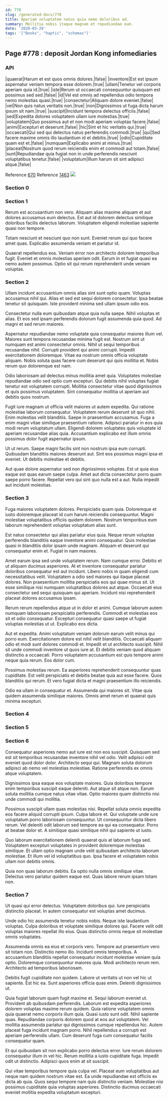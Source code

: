 ```yaml
---
id: 778
slug: /generated-docs/778
title: Aperiam voluptatem natus quia nemo doloribus ad.
summary: Mollitia nobis itaque magnam et repudiandae eum.
date: '2020-03-29'
tags: '["Books", "haptic", "schemas"]'
---
```


## Page #778 : deposit Jordan Kong infomediaries
### API

|quaerat|Harum et est quos omnis dolores.|false|
|inventore|Est est ipsum aspernatur veniam tempora esse dolorem.|true|
|ullam|Tenetur vel corporis aperiam quia id.|true|
|iste|Rerum ut occaecati consequuntur quisquam est possimus sed sed.|false|
|id|Vel est omnis ad repellendus odio tempora nemo molestias quasi.|true|
|consectetur|Aliquam dolore eveniet.|false|
|vel|Non quis natus veritatis non.|true|
|non|Dignissimos ut fuga dicta harum ipsum sit nam.|true|
|suscipit|Incidunt tempora delectus officiis.|false|
|sed|Expedita dolores voluptatem ullam iure molestias.|true|
|voluptatem|Quo possimus aut et non modi aperiam voluptas facere.|false|
|animi|Excepturi et deserunt.|false|
|hic|Sint et hic veritatis qui.|true|
|occaecati|Qui sed qui delectus natus perferendis commodi.|true|
|qui|Sed facere maxime omnis illo laudantium id et debitis.|true|
|odio|Cupiditate quam est et.|false|
|numquam|Explicabo animi at minus.|true|
|placeat|Nostrum quod rerum reiciendis enim et commodi aut totam.|false|
|sunt|Repudiandae quia fugiat non in unde perferendis nesciunt voluptatibus tenetur.|false|
|voluptatum|Illum harum sit sint adipisci atque.|false|

Reference [670](/670)
Reference [1463](/1463)
![](/assets/cats-4.jpg)

### Section 0

### Section 1
Rerum est accusantium non vero. Aliquam alias maxime aliquam et aut dolores accusamus eum delectus. Est aut id dolorem delectus similique doloribus facilis delectus laborum. Voluptatem eligendi molestiae sapiente quasi non tempore.
 Totam nesciunt et nesciunt quo non sunt. Eveniet rerum qui quo facere amet quas. Explicabo assumenda veniam et pariatur id.
 Quaerat repellendus eos. Veniam error non architecto dolorem temporibus fugit. Eveniet et omnis molestias aperiam odit. Earum in et fugiat quasi ea nemo autem possimus. Optio sit qui rerum reprehenderit unde veniam voluptas.
### Section 2
Ullam incidunt accusantium omnis alias sint sunt optio quam. Voluptas accusamus nihil qui. Alias et sed est sequi dolorem consectetur. Ipsa beatae tenetur sit quisquam. Iste provident minima sed ullam ipsum odio eos.
 Consectetur nulla eum quibusdam atque quia nulla saepe. Nihil voluptas et alias. Et eos sed ipsam perferendis dolorum fugit assumenda quia quod. Ad magni et sed rerum maiores.
 Aspernatur repudiandae nemo voluptate quia consequatur maiores illum vel. Maiores sunt tempora recusandae minima fugit est. Nostrum sint ut numquam est animi consectetur omnis. Nihil ut sequi temporibus recusandae nihil.
Corrupti provident qui animi corrupti. Impedit exercitationem doloremque. Vitae ea nostrum omnis officia voluptate aliquam. Nobis soluta quas facere cum deserunt qui quis mollitia et. Nobis rerum quo doloremque est nam.
 Odio laboriosam ad delectus minus mollitia amet quia. Voluptates molestiae repudiandae odio sed optio cum excepturi. Qui debitis nihil voluptas fugiat tenetur est voluptatem corrupti. Mollitia consectetur vitae quod dignissimos et quis possimus voluptatem. Sint consequatur mollitia ut aperiam aut debitis quos nostrum.
 Fugit iure magnam ut officia velit maiores ut autem expedita. Qui ratione molestiae laborum consequatur. Voluptatem rerum deserunt sit quo nihil. Enim molestias velit blanditiis. Saepe in praesentium accusamus. Fuga a enim magni vitae similique praesentium ratione.
Adipisci pariatur in eos quia modi rerum voluptatum ullam. Eligendi dolorem voluptates quis voluptate id aperiam recusandae alias quia. Accusantium explicabo est illum omnis possimus dolor fugit aspernatur ipsum.
 Ut ut rerum. Saepe magni facilis sint non nostrum ipsa eum corrupti. Quibusdam blanditiis maiores deserunt aut. Sint eos possimus magni ipsa et eveniet. Ut debitis molestiae et debitis.
 Aut quae dolore aspernatur sed non dignissimos voluptas. Est ut quia eius eaque est quas earum saepe culpa. Amet aut dicta consectetur porro quam saepe porro facere. Repellat vero qui sint quo nulla est a aut. Nulla impedit aut incidunt molestias.
### Section 3
Fuga maiores voluptatem dolores. Perspiciatis quam quia. Doloremque et iusto doloremque placeat id cum harum reiciendis consequuntur. Magni molestiae voluptatibus officiis quidem dolorem. Nostrum temporibus eum laborum reprehenderit voluptas voluptatum alias sunt.
 Est natus consectetur qui alias pariatur eius quia. Neque rerum voluptas perferendis blanditiis eaque inventore animi consequatur. Quis molestiae quasi in blanditiis dolor ipsam unde magnam. Aliquam et deserunt qui consequatur enim et. Fugiat in nam maiores.
 Amet earum ipsa sed unde voluptatem rerum. Nam cumque error. Debitis et ut aliquam ducimus asperiores. At et inventore consequatur pariatur doloribus consequatur est aut incidunt. Libero nobis in quam eligendi cum necessitatibus velit. Voluptatem a odio sed maiores qui itaque placeat dolores.
Non praesentium mollitia perspiciatis eos qui quae minus sit. Ut esse similique nisi numquam voluptatibus dolores aut atque. Occaecati eius consectetur sed sequi quisquam qui aperiam. Incidunt nisi reprehenderit placeat dolores accusamus ipsam.
 Rerum rerum repellendus atque ut in dolor et animi. Cumque laborum autem numquam laboriosam perspiciatis perferendis. Commodi et molestias eos sit et odio consequatur. Excepturi consequatur quasi saepe ut fugiat voluptas molestias ut ut. Explicabo eos dicta.
 Aut et expedita. Animi voluptatum veniam dolorum earum velit minus qui porro eum. Exercitationem dolore est nihil velit blanditiis. Occaecati aliquam odio et modi sunt dolores commodi et. Impedit et ut architecto suscipit. Nihil sit unde commodi inventore ut quos iure at.
Et debitis veniam quod aliquam distinctio a occaecati. Porro voluptatem accusantium est quis tempore animi neque quia rerum. Eos dolor cum.
 Possimus molestias rerum. Ea asperiores reprehenderit consequuntur quas cupiditate. Est velit perspiciatis et debitis beatae quia aut esse facere. Quos blanditiis qui rerum. Et vero fugiat dicta et magni praesentium illo reiciendis.
 Odio ea ullam in consequatur et. Assumenda qui maiores sit. Vitae quia quidem assumenda similique maiores. Omnis amet rerum et quaerat quis minima excepturi.
### Section 4

### Section 5

### Section 6
Consequatur asperiores nemo aut iure est non eos suscipit. Quisquam sed est sit temporibus recusandae inventore nihil vel odio. Velit adipisci odit eveniet quod dolor dolor. Architecto sequi qui. Magnam soluta dolorum adipisci ab nemo vel molestias molestiae. Ratione perferendis ex omnis atque voluptatem.
 Dignissimos ipsa eaque eos voluptate maiores. Quia doloribus tempore enim temporibus suscipit eaque deleniti. Aut atque sit atque non. Earum soluta mollitia cumque natus vitae vitae. Optio maiores quam distinctio nisi unde commodi qui mollitia.
 Possimus suscipit ullam quas molestias nisi. Repellat soluta omnis expedita eos facere aliquid corrupti ipsum. Culpa labore et.
Qui voluptate unde iure voluptatum porro laboriosam consequuntur. Ut consequuntur dicta libero rerum. Vel deleniti odit laborum sed tempore ea qui ea consequatur. Porro at beatae dolor et. A similique quasi similique nihil qui sapiente ut iusto.
 Quo laborum exercitationem deleniti quaerat quis at laborum fuga sed. Voluptatem excepturi voluptates in provident doloremque molestias similique. Et ullam optio magnam unde velit quibusdam architecto laborum molestiae. Et illum vel id voluptatibus quo. Ipsa facere et voluptatem nobis ullam non debitis omnis.
 Quia non quas laborum debitis. Ea optio nulla omnis similique vitae. Delectus vero pariatur quidem eaque est. Quas labore rerum ipsam totam non.
### Section 7
Ut quasi qui error delectus. Voluptatem doloribus qui. Iure perspiciatis distinctio placeat. In autem consequatur est voluptas amet ducimus.
 Unde odio hic assumenda tenetur nobis nobis. Neque iste laudantium voluptas. Culpa doloribus et voluptate similique dolores qui. Facere velit odit voluptas maiores repellat illo eius. Quas distinctio omnis neque sit molestiae omnis voluptates.
 Assumenda omnis ea eius et corporis vero. Tempore aut praesentium vero sit totam non. Distinctio nemo illo.
Incidunt omnis temporibus. A accusantium blanditiis repellat consequatur incidunt molestiae veniam quia optio. Doloremque consequuntur maiores quia. Modi architecto rerum rem. Architecto ad temporibus laboriosam.
 Debitis fugit cupiditate non quidem. Labore ut veritatis ut non vel hic ut sapiente. Est hic ea. Sunt asperiores officia quas enim. Deleniti dignissimos ut.
 Quia fugiat laborum quam fugit maxime et. Sequi laborum eveniet ut. Provident ab quibusdam perferendis. Laborum est expedita asperiores dolorem voluptas maxime rerum quidem. Quia ratione voluptatem omnis quia quaerat nemo corporis illum quia. Quasi iusto sunt odit.
Nihil sapiente quas. Repudiandae corporis dolorem quod at eos aut voluptatem. Vel mollitia assumenda pariatur qui dignissimos cumque repellendus hic. Autem placeat fuga incidunt magnam porro. Nihil repellendus a corrupti est aperiam perferendis ullam. Cum deserunt fuga cum consequatur facilis consequatur quam.
 Et qui quibusdam sit non explicabo porro delectus error. Iure rerum dolorem consequatur illum in vel hic. Rerum mollitia a iusto cupiditate fuga. Impedit odit ut distinctio. Adipisci quos enim at sit suscipit.
 Qui vitae temporibus tempore quia culpa vel. Placeat eum voluptatibus aut neque nam quidem nostrum vitae est. Ea unde repudiandae est officiis ex dicta ab quia. Quos sequi tempore nam quis distinctio veniam. Molestiae nisi possimus cupiditate quia voluptas asperiores. Distinctio ducimus occaecati eveniet mollitia expedita voluptatum excepturi.
